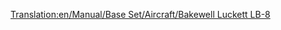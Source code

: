 [[Translation:en/Manual/Base Set/Aircraft/Bakewell Luckett LB-8]]

{{es/Aeronaves|Nombre=Bakewell Luckett LB-8
|Imagen=[[File:en/McDonnellDouglasDC-8.png|Bakewell Luckett LB-8]]
|Precio=73.828 € (36.914 £)
|Velocidad=947 km/h (592 mph)
|Coste-anual=13.500 € (6,750 £)
|Diseño=1958
|Duración=23
|Capacidad=200 pasajeros y 30 sacos de correo
|
|Descripción=El Bakewell Luckett LB-8 es el primer avión con motor a reacción,tiene una capacidad enorme, pero lo más probable es que se estrellara en los aeropuertos pequeños y el coste inicial es alto.
|Vida-real=Mcdonnell Douglas DC-8
}}